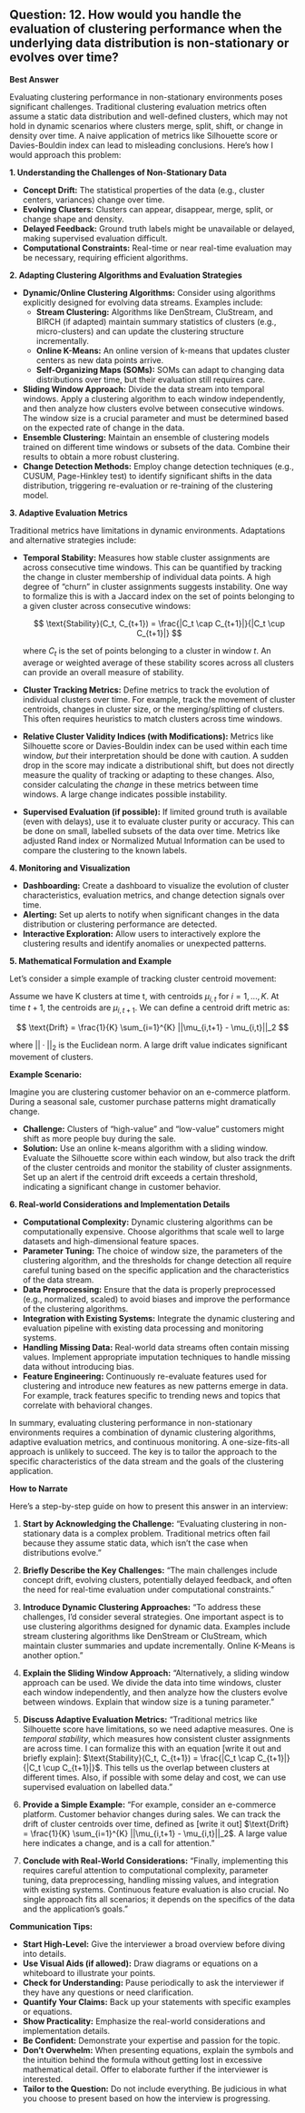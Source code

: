## Question: 12. How would you handle the evaluation of clustering performance when the underlying data distribution is non-stationary or evolves over time?

**Best Answer**

Evaluating clustering performance in non-stationary environments poses significant challenges. Traditional clustering evaluation metrics often assume a static data distribution and well-defined clusters, which may not hold in dynamic scenarios where clusters merge, split, shift, or change in density over time. A naive application of metrics like Silhouette score or Davies-Bouldin index can lead to misleading conclusions. Here's how I would approach this problem:

**1. Understanding the Challenges of Non-Stationary Data**

*   **Concept Drift:** The statistical properties of the data (e.g., cluster centers, variances) change over time.
*   **Evolving Clusters:** Clusters can appear, disappear, merge, split, or change shape and density.
*   **Delayed Feedback:** Ground truth labels might be unavailable or delayed, making supervised evaluation difficult.
*   **Computational Constraints:** Real-time or near real-time evaluation may be necessary, requiring efficient algorithms.

**2. Adapting Clustering Algorithms and Evaluation Strategies**

*   **Dynamic/Online Clustering Algorithms:** Consider using algorithms explicitly designed for evolving data streams. Examples include:
    *   **Stream Clustering:** Algorithms like DenStream, CluStream, and BIRCH (if adapted) maintain summary statistics of clusters (e.g., micro-clusters) and can update the clustering structure incrementally.
    *   **Online K-Means:** An online version of k-means that updates cluster centers as new data points arrive.
    *   **Self-Organizing Maps (SOMs):** SOMs can adapt to changing data distributions over time, but their evaluation still requires care.
*   **Sliding Window Approach:** Divide the data stream into temporal windows.  Apply a clustering algorithm to each window independently, and then analyze how clusters evolve between consecutive windows.  The window size is a crucial parameter and must be determined based on the expected rate of change in the data.
*   **Ensemble Clustering:** Maintain an ensemble of clustering models trained on different time windows or subsets of the data. Combine their results to obtain a more robust clustering.
*   **Change Detection Methods:** Employ change detection techniques (e.g., CUSUM, Page-Hinkley test) to identify significant shifts in the data distribution, triggering re-evaluation or re-training of the clustering model.

**3. Adaptive Evaluation Metrics**

Traditional metrics have limitations in dynamic environments. Adaptations and alternative strategies include:

*   **Temporal Stability:** Measures how stable cluster assignments are across consecutive time windows.  This can be quantified by tracking the change in cluster membership of individual data points. A high degree of "churn" in cluster assignments suggests instability.  One way to formalize this is with a Jaccard index on the set of points belonging to a given cluster across consecutive windows:

    $$
    \text{Stability}(C_t, C_{t+1}) = \frac{|C_t \cap C_{t+1}|}{|C_t \cup C_{t+1}|}
    $$

    where $C_t$ is the set of points belonging to a cluster in window $t$.  An average or weighted average of these stability scores across all clusters can provide an overall measure of stability.

*   **Cluster Tracking Metrics:** Define metrics to track the evolution of individual clusters over time.  For example, track the movement of cluster centroids, changes in cluster size, or the merging/splitting of clusters.  This often requires heuristics to match clusters across time windows.
*   **Relative Cluster Validity Indices (with Modifications):**  Metrics like Silhouette score or Davies-Bouldin index can be used within each time window, *but* their interpretation should be done with caution. A sudden drop in the score may indicate a distributional shift, but does not directly measure the quality of tracking or adapting to these changes.  Also, consider calculating the *change* in these metrics between time windows.  A large change indicates possible instability.
*   **Supervised Evaluation (if possible):** If limited ground truth is available (even with delays), use it to evaluate cluster purity or accuracy. This can be done on small, labelled subsets of the data over time.  Metrics like adjusted Rand index or Normalized Mutual Information can be used to compare the clustering to the known labels.

**4. Monitoring and Visualization**

*   **Dashboarding:** Create a dashboard to visualize the evolution of cluster characteristics, evaluation metrics, and change detection signals over time.
*   **Alerting:** Set up alerts to notify when significant changes in the data distribution or clustering performance are detected.
*   **Interactive Exploration:** Allow users to interactively explore the clustering results and identify anomalies or unexpected patterns.

**5. Mathematical Formulation and Example**

Let's consider a simple example of tracking cluster centroid movement:

Assume we have K clusters at time t, with centroids  $\mu_{i,t}$ for $i = 1, ..., K$. At time $t+1$, the centroids are $\mu_{i,t+1}$. We can define a centroid drift metric as:

$$
\text{Drift} = \frac{1}{K} \sum_{i=1}^{K} ||\mu_{i,t+1} - \mu_{i,t}||_2
$$

where $||\cdot||_2$ is the Euclidean norm.  A large drift value indicates significant movement of clusters.

**Example Scenario:**

Imagine you are clustering customer behavior on an e-commerce platform.  During a seasonal sale, customer purchase patterns might dramatically change.

*   **Challenge:** Clusters of "high-value" and "low-value" customers might shift as more people buy during the sale.
*   **Solution:**  Use an online k-means algorithm with a sliding window. Evaluate the Silhouette score within each window, but also track the drift of the cluster centroids and monitor the stability of cluster assignments. Set up an alert if the centroid drift exceeds a certain threshold, indicating a significant change in customer behavior.

**6. Real-world Considerations and Implementation Details**

*   **Computational Complexity:** Dynamic clustering algorithms can be computationally expensive.  Choose algorithms that scale well to large datasets and high-dimensional feature spaces.
*   **Parameter Tuning:** The choice of window size, the parameters of the clustering algorithm, and the thresholds for change detection all require careful tuning based on the specific application and the characteristics of the data stream.
*   **Data Preprocessing:** Ensure that the data is properly preprocessed (e.g., normalized, scaled) to avoid biases and improve the performance of the clustering algorithms.
*   **Integration with Existing Systems:**  Integrate the dynamic clustering and evaluation pipeline with existing data processing and monitoring systems.
*   **Handling Missing Data:** Real-world data streams often contain missing values.  Implement appropriate imputation techniques to handle missing data without introducing bias.
*   **Feature Engineering:** Continuously re-evaluate features used for clustering and introduce new features as new patterns emerge in data. For example, track features specific to trending news and topics that correlate with behavioral changes.

In summary, evaluating clustering performance in non-stationary environments requires a combination of dynamic clustering algorithms, adaptive evaluation metrics, and continuous monitoring. A one-size-fits-all approach is unlikely to succeed. The key is to tailor the approach to the specific characteristics of the data stream and the goals of the clustering application.

**How to Narrate**

Here's a step-by-step guide on how to present this answer in an interview:

1.  **Start by Acknowledging the Challenge:** "Evaluating clustering in non-stationary data is a complex problem. Traditional metrics often fail because they assume static data, which isn't the case when distributions evolve."

2.  **Briefly Describe the Key Challenges:** "The main challenges include concept drift, evolving clusters, potentially delayed feedback, and often the need for real-time evaluation under computational constraints."

3.  **Introduce Dynamic Clustering Approaches:** "To address these challenges, I'd consider several strategies. One important aspect is to use clustering algorithms designed for dynamic data. Examples include stream clustering algorithms like DenStream or CluStream, which maintain cluster summaries and update incrementally. Online K-Means is another option."

4.  **Explain the Sliding Window Approach:** "Alternatively, a sliding window approach can be used. We divide the data into time windows, cluster each window independently, and then analyze how the clusters evolve between windows. Explain that window size is a tuning parameter."

5.  **Discuss Adaptive Evaluation Metrics:** "Traditional metrics like Silhouette score have limitations, so we need adaptive measures. One is *temporal stability*, which measures how consistent cluster assignments are across time. I can formalize this with an equation [write it out and briefly explain]: $\text{Stability}(C_t, C_{t+1}) = \frac{|C_t \cap C_{t+1}|}{|C_t \cup C_{t+1}|}$. This tells us the overlap between clusters at different times.  Also, if possible with some delay and cost, we can use supervised evaluation on labelled data."

6.  **Provide a Simple Example:** "For example, consider an e-commerce platform. Customer behavior changes during sales. We can track the drift of cluster centroids over time, defined as [write it out] $\text{Drift} = \frac{1}{K} \sum_{i=1}^{K} ||\mu_{i,t+1} - \mu_{i,t}||_2$. A large value here indicates a change, and is a call for attention."

7.  **Conclude with Real-World Considerations:** "Finally, implementing this requires careful attention to computational complexity, parameter tuning, data preprocessing, handling missing values, and integration with existing systems. Continuous feature evaluation is also crucial. No single approach fits all scenarios; it depends on the specifics of the data and the application's goals."

**Communication Tips:**

*   **Start High-Level:** Give the interviewer a broad overview before diving into details.
*   **Use Visual Aids (if allowed):** Draw diagrams or equations on a whiteboard to illustrate your points.
*   **Check for Understanding:** Pause periodically to ask the interviewer if they have any questions or need clarification.
*   **Quantify Your Claims:** Back up your statements with specific examples or equations.
*   **Show Practicality:** Emphasize the real-world considerations and implementation details.
*   **Be Confident:** Demonstrate your expertise and passion for the topic.
*   **Don't Overwhelm:** When presenting equations, explain the symbols and the intuition behind the formula without getting lost in excessive mathematical detail. Offer to elaborate further if the interviewer is interested.
*   **Tailor to the Question:** Do not include everything. Be judicious in what you choose to present based on how the interview is progressing.
